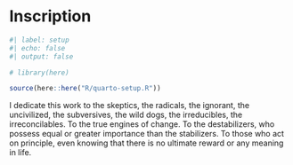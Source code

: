 <!-- &&& title begin &&& -->
# Inscription {.unnumbered}
<!-- &&& title end &&& -->

```r
#| label: setup
#| echo: false
#| output: false

# library(here)

source(here::here("R/quarto-setup.R"))
```

I dedicate this work to the skeptics, the radicals, the ignorant, the uncivilized, the subversives, the wild dogs, the irreducibles, the irreconcilables. To the true engines of change. To the destabilizers, who possess equal or greater importance than the stabilizers. To those who act on principle, even knowing that there is no ultimate reward or any meaning in life.
